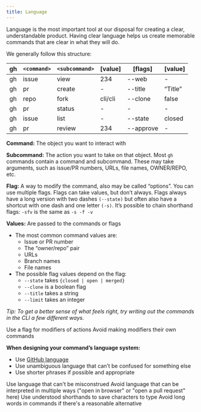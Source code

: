 ```yaml
---
title: Language
---
```


Language is the most important tool at our disposal for creating a clear, understandable product. Having clear language helps us create memorable commands that are clear in what they will do.

We generally follow this structure:

|gh|`<command>`|`<subcommand>`|[value]|[flags]|[value]|
|---|---|---|---|---|---|
|gh |issue|view|234|--web|-|
|gh|pr|create|-|--title|“Title”|
|gh|repo|fork|cli/cli|--clone|false|
|gh|pr|status|-|-|-|
|gh|issue|list|-|--state|closed|
|gh|pr|review|234|--approve|-|


**Command:** The object you want to interact with

**Subcommand:** The action you want to take on that object. Most `gh` commands contain a command and subcommand. These may take arguments, such as issue/PR numbers, URLs, file names, OWNER/REPO, etc.

**Flag:** A way to modify the command, also may be called “options”. You can use multiple flags. Flags can take values, but don’t always. Flags always have a long version with two dashes `(--state)` but often also have a shortcut with one dash and one letter `(-s)`. It’s possible to chain shorthand flags: `-sfv` is the same as `-s -f -v`

**Values:** Are passed to the commands or flags
- The most common command values are:
  - Issue or PR number
  - The “owner/repo” pair
  - URLs
  - Branch names
  - File names
- The possible flag values depend on the flag:
  - `--state` takes `{closed | open | merged}`
  - `--clone` is a boolean flag
  - `--title` takes a string
  - `--limit` takes an integer


_Tip: To get a better sense of what feels right, try writing out the commands in the CLI a few different ways._

<DoDontContainer>
  <Do src={Language06}>
    Use a flag for modifiers of actions
  </Do>
  <Dont src={Language03}>
    Avoid making modifiers their own commands
  </Dont>
</DoDontContainer>


**When designing your command’s language system:**
- Use [GitHub language](/getting-started/principles#make-it-feel-like-github)
- Use unambiguous language that can’t be confused for something else
- Use shorter phrases if possible and appropriate

<DoDontContainer>
  <Do src={Language05}>
    Use language that can't be misconstrued
  </Do>
  <Dont src={Language02}>
    Avoid language that can be interpreted in multiple ways ("open in browser" or "open a pull request" here)
  </Dont>
</DoDontContainer>

<DoDontContainer>
  <Do src={Language04}>
    Use understood shorthands to save characters to type
  </Do>
  <Dont src={Language01}>
    Avoid long words in commands if there's a reasonable alternative
  </Dont>
</DoDontContainer>
